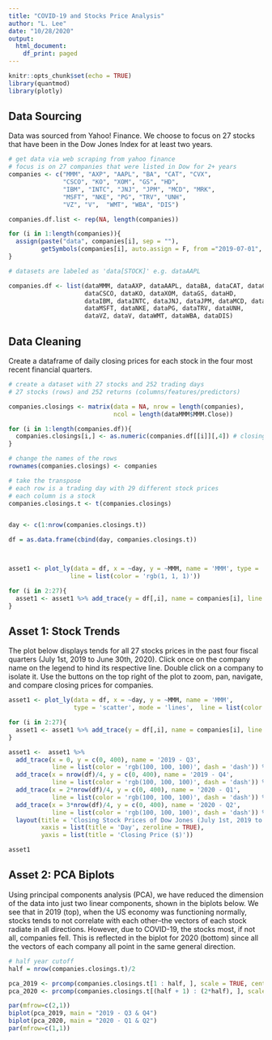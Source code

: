 ```yaml
---
title: "COVID-19 and Stocks Price Analysis"
author: "L. Lee"
date: "10/28/2020"
output:
  html_document:
    df_print: paged
---
```


```r
knitr::opts_chunk$set(echo = TRUE)
library(quantmod)
library(plotly)
```

## Data Sourcing

Data was sourced from Yahoo! Finance. We choose to focus on 27 stocks that have been in the Dow Jones Index for at least two years. 

```r
# get data via web scraping from yahoo finance
# focus is on 27 companies that were listed in Dow for 2+ years
companies <- c("MMM", "AXP", "AAPL", "BA", "CAT", "CVX", 
               "CSCO", "KO", "XOM", "GS", "HD", 
               "IBM", "INTC", "JNJ", "JPM", "MCD", "MRK", 
               "MSFT", "NKE", "PG", "TRV", "UNH", 
               "VZ", "V",  "WMT", "WBA", "DIS")

companies.df.list <- rep(NA, length(companies))

for (i in 1:length(companies)){
  assign(paste("data", companies[i], sep = ""), 
         getSymbols(companies[i], auto.assign = F, from ="2019-07-01", to = "2020-06-30"))
}

# datasets are labeled as 'data[STOCK]' e.g. dataAAPL

companies.df <- list(dataMMM, dataAXP, dataAAPL, dataBA, dataCAT, dataCVX, 
                     dataCSCO, dataKO, dataXOM, dataGS, dataHD, 
                     dataIBM, dataINTC, dataJNJ, dataJPM, dataMCD, dataMRK, 
                     dataMSFT, dataNKE, dataPG, dataTRV, dataUNH, 
                     dataVZ, dataV, dataWMT, dataWBA, dataDIS)
```

## Data Cleaning 

Create a dataframe of daily closing prices for each stock in the four most recent financial quarters. 

```r
# create a dataset with 27 stocks and 252 trading days 
# 27 stocks (rows) and 252 returns (columns/features/predictors)

companies.closings <- matrix(data = NA, nrow = length(companies), 
                             ncol = length(dataMMM$MMM.Close))

for (i in 1:length(companies.df)){
  companies.closings[i,] <- as.numeric(companies.df[[i]][,4]) # closings are on the 4th column
}

# change the names of the rows
rownames(companies.closings) <- companies

# take the transpose
# each row is a trading day with 29 different stock prices 
# each column is a stock
companies.closings.t <- t(companies.closings)


day <- c(1:nrow(companies.closings.t))

df = as.data.frame(cbind(day, companies.closings.t))



asset1 <- plot_ly(data = df, x = ~day, y = ~MMM, name = 'MMM', type = 'scatter', mode = 'lines', 
                 line = list(color = 'rgb(1, 1, 1)'))

for (i in 2:27){
  asset1 <- asset1 %>% add_trace(y = df[,i], name = companies[i], line = list(color = 'rgb(i, i, i)')) 
}
```

## Asset 1: Stock Trends 

The plot below displays tends for all 27 stocks prices in the past four fiscal quarters (July 1st, 2019 to June 30th, 2020). Click once on the company name on the legend to hind its respective line. Double click on a company to isolate it. Use the buttons on the top right of the plot to zoom, pan, navigate, and compare closing prices for companies. 

```r
asset1 <- plot_ly(data = df, x = ~day, y = ~MMM, name = 'MMM', 
                  type = 'scatter', mode = 'lines',  line = list(color = 'rgb(1, 1, 1)'))

for (i in 2:27){
  asset1 <- asset1 %>% add_trace(y = df[,i], name = companies[i], line = list(color = 'rgb(i, i, i)')) 
}

asset1 <-  asset1 %>% 
  add_trace(x = 0, y = c(0, 400), name = '2019 - Q3', 
            line = list(color = 'rgb(100, 100, 100)', dash = 'dash')) %>% 
  add_trace(x = nrow(df)/4, y = c(0, 400), name = '2019 - Q4', 
            line = list(color = 'rgb(100, 100, 100)', dash = 'dash')) %>% 
  add_trace(x = 2*nrow(df)/4, y = c(0, 400), name = '2020 - Q1',
            line = list(color = 'rgb(100, 100, 100)', dash = 'dash')) %>% 
  add_trace(x = 3*nrow(df)/4, y = c(0, 400), name = '2020 - Q2', 
            line = list(color = 'rgb(100, 100, 100)', dash = 'dash')) %>% 
  layout(title = 'Closing Stock Prices of Dow Jones (July 1st, 2019 to June 30th, 2020)',
         xaxis = list(title = 'Day', zeroline = TRUE),
         yaxis = list(title = 'Closing Price ($)'))

asset1
```


## Asset 2: PCA Biplots

Using principal components analysis (PCA), we have reduced the dimension of the data into just two linear components, shown in the biplots below. We see that in 2019 (top), when the US economy was functioning normally, stocks tends to not correlate with each other--the vectors of each stock radiate in all directions. However, due to COVID-19, the stocks most, if not all, companies fell. This is reflected in the biplot for 2020 (bottom) since all the vectors of each company all point in the same general direction. 

```r
# half year cutoff
half = nrow(companies.closings.t)/2

pca_2019 <- prcomp(companies.closings.t[1 : half, ], scale = TRUE, center = TRUE)
pca_2020 <- prcomp(companies.closings.t[(half + 1) : (2*half), ], scale = TRUE, center = TRUE)

par(mfrow=c(2,1)) 
biplot(pca_2019, main = "2019 - Q3 & Q4")
biplot(pca_2020, main = "2020 - Q1 & Q2")
par(mfrow=c(1,1)) 
```
